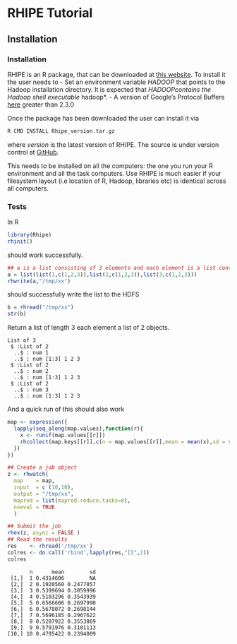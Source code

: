 # RHIPE Tutorial #

## Installation ##

### Installation ###
RHIPE is an R package, that can be downloaded at [this website](http://ml.stat.purdue.edu/rhipebin/Rhipe_0.73.1.tar.gz). 
To install it the user needs to
- Set an environment variable *HADOOP* that points to the Hadoop installation directory. It is 
expected that *HADOOP\bin* contains the Hadoop shell executable *hadoop*.
- A version of Google's Protocol Buffers [here](https://code.google.com/p/protobuf/) greater than
2.3.0

Once the package has been downloaded the user can install it via

```r
R CMD INSTALL Rhipe_version.tar.gz
```

where *version* is the latest version of RHIPE. The source is under version control at [GitHub](https://github.com/tesseradata/RHIPE/).

This needs to be installed on all the computers: the one you run your R environment and all the task
computers. Use RHIPE is much easier if your filesystem layout (i.e location of R, Hadoop, libraries 
etc) is identical across all computers.

### Tests ###

In R

```r
library(Rhipe)
rhinit()
```

should work successfully.

```r
## a is a list consisting of 3 elements and each element is a list containing two elements
a = list(list(1,c(1,2,3)),list(2,c(1,2,3)),list(3,c(1,2,3)))
rhwrite(a,"/tmp/xx")
```

should successfully write the list to the HDFS

```r
b = rhread("/tmp/xx")
str(b)
```

Return a list of length 3 each element a list of 2 objects.

```
List of 3
 $ :List of 2
  ..$ : num 1
  ..$ : num [1:3] 1 2 3
 $ :List of 2
  ..$ : num 2
  ..$ : num [1:3] 1 2 3
 $ :List of 2
  ..$ : num 3
  ..$ : num [1:3] 1 2 3
```

And a quick run of this should also work

```r
map <- expression({
  lapply(seq_along(map.values),function(r){
    x <- runif(map.values[[r]])
    rhcollect(map.keys[[r]],c(n = map.values[[r]],mean = mean(x),sd = sd(x)))
  })
})

## Create a job object
z <- rhwatch(
  map    = map, 
  input  = c (10,10),
  output = "/tmp/xx", 
  mapred = list(mapred.reduce.tasks=0),
  noeval = TRUE
  )

## Submit the job
rhex(z, async = FALSE )
## Read the results
res    <- rhread('/tmp/xx')
colres <- do.call('rbind',lapply(res,"[[",2))
colres
```

```
       n      mean        sd
 [1,]  1 0.4314606        NA
 [2,]  2 0.1920560 0.2477057
 [3,]  3 0.5399694 0.3059996
 [4,]  4 0.5103296 0.3543939
 [5,]  5 0.6566606 0.2697990
 [6,]  6 0.5678072 0.2698144
 [7,]  7 0.5696185 0.2967622
 [8,]  8 0.5207922 0.3553869
 [9,]  9 0.5791976 0.3101113
[10,] 10 0.4795422 0.2394009


```

